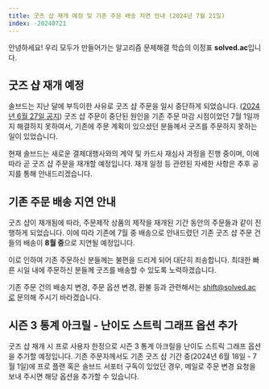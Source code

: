 ```yaml
---
title: 굿즈 샵 재개 예정 및 기존 주문 배송 지연 안내 (2024년 7월 21일)
index: -20240721
---
```


안녕하세요! 우리 모두가 만들어가는 알고리즘 문제해결 학습의 이정표 **solved.ac**입니다.

## 굿즈 샵 재개 예정

솔브드는 지난 달에 부득이한 사유로 굿즈 샵 주문을 일시 중단하게 되었습니다. ([2024년 6월 27일 공지](./240627))
굿즈 샵 주문이 중단된 원인을 기존 주문 마감 시점이었던 7월 1일까지 해결하지 못하여서, 기존에 주문 계획이 있으셨던 분들께서 굿즈를 주문하지 못하는 일이 있었습니다.

현재 솔브드는 새로운 결제대행사와의 계약 및 카드사 재심사 과정을 진행 중이며, 이에 따라 곧 굿즈 샵 주문을 재개할 예정입니다. 재개 일정 등 관련된 자세한 사항은 추후 공지를 통해 안내드리겠습니다.

## 기존 주문 배송 지연 안내

굿즈 샵이 재개됨에 따라, 주문제작 상품의 제작을 재개된 기간 동안의 주문들과 같이 진행하게 되었습니다. 이에 따라 기존에 7월 중 배송으로 안내드렸던 기존 굿즈 샵 주문 건들의 배송이 **8월 중**으로 지연될 예정입니다.

이로 인하여 기존 주문하신 분들께는 불편을 드리게 되어 대단히 죄송합니다. 최대한 빠른 시일 내에 주문하신 분들께 굿즈를 배송할 수 있도록 노력하겠습니다.

기존 주문 건의 배송지 변경, 주문 옵션 변경, 환불 등과 관련해서는 shift@solved.ac로 문의해 주시기 바라겠습니다.

## 시즌 3 통계 아크릴 - 난이도 스트릭 그래프 옵션 추가

굿즈 샵 재개 시 프로 사용자 한정으로 시즌 3 통계 아크릴을 난이도 스트릭 그래프 옵션을 추가할 예정입니다. 기존 주문자께서도 기존 굿즈 샵 기간 중(2024년 6월 18일 - 7월 1일)에 프로 플랜 혹은 솔브드 서포터 구독이 있었던 경우, 메일로 주문 변경 요청을 보내 주시면 해당 옵션을 추가할 수 있습니다.
